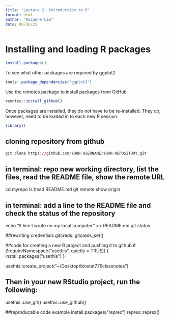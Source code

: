 ```yaml
---
title: "Lecture 2: Introduction to R"
format: html
author: "Rozanne Lim" 
date: 08/26/25
---
```


# Installing and loading R packages 

```r
install.packages()
```

To see what other packages are required by ggplot2 
```r
tools::package_dependencies("ggplot2")
```

Use the remotes package to install packages from GitHub
```r
remotes::install_github()
```

Once packages are installed, they do not have to be re-installed. They do, however, need to be loaded in to each new R session.

```r
library() 
```


## cloning repository from github

```r
git clone https://github.com/YOUR-USERNAME/YOUR-REPOSITORY.git
```


## in terminal: repo new working directory, list the files, read the README file, show the remote URL
cd myrepo
ls
head README.md
git remote show origin

## in terminal: add a line to the README file and check the status of the repository
echo "A line I wrote on my local computer  " >> README.md
git status

##rewriting credentials
gitcreds::gitcreds_set()

##code for creating a new R project and pushing it to github
if (!requireNamespace("usethis", quietly = TRUE)) {
  install.packages("usethis")
}

usethis::create_project("~/Desktop/biostat776classnotes")

## Then in your new RStudio project, run the following:
usethis::use_git()
usethis::use_github()

##reproducable code example
install.packages("reprex")
reprex::reprex()

